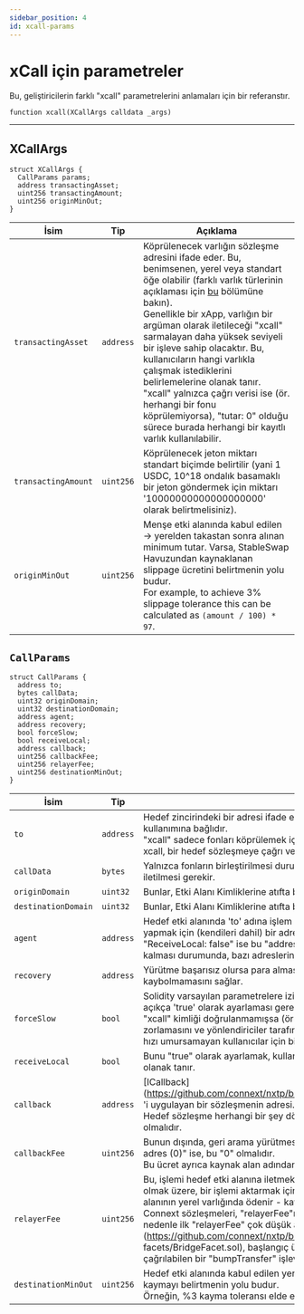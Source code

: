 ```yaml
---
sidebar_position: 4
id: xcall-params
---
```


# xCall için parametreler

Bu, geliştiricilerin farklı "xcall" parametrelerini anlamaları için bir referanstır.

```solidity
function xcall(XCallArgs calldata _args)
```

---

## XCallArgs

```solidity
struct XCallArgs {
  CallParams params;
  address transactingAsset;
  uint256 transactingAmount;
  uint256 originMinOut;
}
```

| İsim                | Tip       | Açıklama     |
|---------------------|------------|-----------------|
| `transactingAsset`  | `address`  | Köprülenecek varlığın sözleşme adresini ifade eder. Bu, benimsenen, yerel veya standart öğe olabilir (farklı varlık türlerinin açıklaması için [bu](./faq#what-does-it-mean-while-referring-to-canonical-representation-and-adopted-assets) bölümüne bakın). <br/> Genellikle bir xApp, varlığın bir argüman olarak iletileceği "xcall" sarmalayan daha yüksek seviyeli bir işleve sahip olacaktır. Bu, kullanıcıların hangi varlıkla çalışmak istediklerini belirlemelerine olanak tanır. <br/> "xcall" yalnızca çağrı verisi ise (ör. herhangi bir fonu köprülemiyorsa), "tutar: 0" olduğu sürece burada herhangi bir kayıtlı varlık kullanılabilir.
| `transactingAmount` | `uint256`  |Köprülenecek jeton miktarı standart biçimde belirtilir (yani 1 USDC, 10^18 ondalık basamaklı bir jeton göndermek için miktarı '10000000000000000000' olarak belirtmelisiniz).
| `originMinOut`      | `uint256`  | Menşe etki alanında kabul edilen -> yerelden takastan sonra alınan minimum tutar. Varsa, StableSwap Havuzundan kaynaklanan slippage ücretini belirtmenin yolu budur. <br/> For example, to achieve 3% slippage tolerance this can be calculated as `(amount / 100) * 97`.

## `CallParams`

```solidity
struct CallParams {
  address to;
  bytes callData;
  uint32 originDomain;
  uint32 destinationDomain;
  address agent;
  address recovery;
  bool forceSlow;
  bool receiveLocal;
  address callback;
  uint256 callbackFee;
  uint256 relayerFee;
  uint256 destinationMinOut;
}
```


| İsim                | Tip       | Açıklama     |
|---------------------|------------|-----------------|
| `to`                | `address`  | Hedef zincirindeki bir adresi ifade eder. Bir kullanıcının cüzdanı mı yoksa başka bir sözleşmenin adresi mi olduğu, istenen "xcall" kullanımına bağlıdır. <br/>"xcall" sadece fonları köprülemek için kullanılıyorsa, kullanıcı fonların nereye gönderileceğini belirleyebilmelidir. <br/> xcall, bir hedef sözleşmeye çağrı verileri göndermek için kullanılıyorsa, bu adres o sözleşmenin adresi olmalıdır.                                                                                                                                                                                                                                                                                                                                                                                                                                    |
| `callData`          | `bytes`    | Yalnızca fonların birleştirilmesi durumunda, bu boş ("") olmalıdır. Çağrı verileri gönderilirse, kodlanmış çağrı verilerinin buraya iletilmesi gerekir.                                                                                                                                                                                                                                                                                                                                                                                                                                                                                                                                                                                                                                                                                                          |
| `originDomain`      | `uint32`   | Bunlar, Etki Alanı Kimliklerine atıfta bulunur ("Zincir Kimlikleri" ile *değil* eşdeğerdir).                                                                                                                                                                                                                                                                                                                                                                                                                                                                                                                                                                                                                                                                                                                                                                             |
| `destinationDomain` | `uint32`   | Bunlar, Etki Alanı Kimliklerine atıfta bulunur ("Zincir Kimlikleri" ile *değil* eşdeğerdir).                                                                                                                                                                                                                                                                                                                                                                                                                                                                                                                                                                                                                                                                                                                                                                               |
| `agent`             | `address`  | Hedef etki alanında 'to' adına işlem yürütmesine izin verilen adres. Bu genellikle bir aktarıcının işidir, ancak kullanıcı bunu yapmak için (kendileri dahil) bir adres de belirleyebilir. <br/> "ReceiveLocal: false" ise bu "address(0)" olamaz. Aktarımların uzun süreler boyunca elverişsiz kayma koşullarıyla karşı karşıya kalması durumunda, bazı adreslerin [BridgeFacet.sol](https://github.com/connext/nxtp/blob/main/packages/deployments/contracts/contracts/core/connext/facets/BridgeFacet.sol) üzerinde 'forceReceiveLocal'ı çağırabilmesi gerekir.                                                                                                                                                                                                                                                                   |
| `recovery`          | `address`  | Yürütme başarısız olursa para alması gereken hedef etki alanındaki adres. Bu, başarısız aramalarda paranın asla kaybolmamasını sağlar.                                                                                                                                                                                                                                                                                                                                                                                                                                                                                                                                                                                                                                                                                          |
| `forceSlow`         | `bool`     | Solidity varsayılan parametrelere izin vermediğinden, entegratörlerin kimliği doğrulanmış (yavaş yol) çağrıları kullanırken bunu açıkça 'true' olarak ayarlaması gerekir. <br/> "xcall" kimliği doğrulanmamışsa (örneğin, fonları köprüleme), bunu "true" olarak ayarlamak, kullanıcıların "xcall"ı yavaş yoldan zorlamasını ve yönlendiriciler tarafından alınan %0,05 işlem ücretinden tasarruf etmesini sağlar. Bu, maliyeti optimize etmek için hızı umursamayan kullanıcılar için bir seçenektir.                                                                                                                                                                                                                                                                                                                                                                                                            |
| `receiveLocal`      | `bool`     |Bunu "true" olarak ayarlamak, kullanıcıların hedef etki alanında benimsenen varlık yerine yerel köprü aromalı varlığı almasına olanak tanır.                                                                                                                                                                                                                                                                                                                                                                                                                                                                                                                                                                                                                                                                                                     |
| `callback`          | `address`  | [ICallback] (https://github.com/connext/nxtp/blob/main/packages/deployments/contracts/contracts/core/promise/interfaces/ICallback.sol) 'i uygulayan bir sözleşmenin adresi. Geri arama etkileşimi için [ayrıntılı spesifikasyona](https://github.com/connext/nxtp/discussions/883) bakın. <br/> Hedef sözleşme herhangi bir şey döndürmüyorsa, bu alan `address(0)` olmalıdır. Aksi takdirde, belirtilen adres bir sözleşme olmalıdır.                                                                                                                                                                                                                                                                                                                                                                                            |
| `callbackFee`       | `uint256`  | Bunun dışında, geri arama yürütmesinde geçiş yapanlara ödeme yapmak için olması dışında, geçiş ücretine benzer. "geri arama: adres (0)" ise, bu "0" olmalıdır. <br/> Bu ücret ayrıca kaynak alan adından da alınabilir.                                                                                                                                                                                                                                                                                                                                                                                                                                                                                                                                                                                                                                        |
| `relayerFee`        | `uint256`  | Bu, işlemi hedef etki alanına iletmek için aktarıcılara ödenen bir ücrettir. Ücret, geçiş ücreti artı teşvik olarak biraz ekstra dahil olmak üzere, bir işlemi aktarmak için geçiş yapanların maliyet koşullarını karşılayacak kadar yüksek olmalıdır. Bu, kaynak etki alanının yerel varlığında ödenir - kaynak etki alanında kilitlenir ve sonunda aktarıcı tarafından talep edilir. <br/> Connext sözleşmeleri, "relayerFee"nin "xcall" için "msg.value" içinde gönderilenle eşleştiğini iddia edecektir. Herhangi bir nedenle ilk "relayerFee" çok düşük ayarlanırsa, [BridgeFacet.sol](https://github.com/connext/nxtp/blob/main/packages/deployments/contracts/contracts/core/connext/ facets/BridgeFacet.sol), başlangıç ücretini aktarıcılar için yeterli olana kadar artırmak (artırmak) için kaynak etki alanında çağrılabilen bir "bumpTransfer" işlevine sahiptir. |
| `destinationMinOut` | `uint256`  | Hedef etki alanında kabul edilen yerel -> takasından sonra alınan minimum tutar. Varsa, StableSwap Havuzundan kaynaklanan kaymayı belirtmenin yolu budur. <br/> Örneğin, %3 kayma toleransı elde etmek için bu şu şekilde hesaplanabilir:`(amount / 100) * 97`.                                                                                                                                                                                                                                                                                                                                                                                                                                                                                                                                                             |
